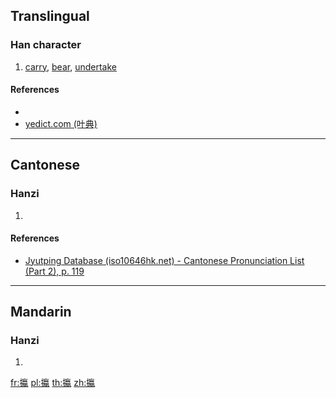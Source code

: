 ==Translingual==

===Han character===
{{Han char|rn=64|rad=手|as=16|sn=19|four=50017|canj=QYNV|ids=⿰扌嬴}}

# [[carry]], [[bear]], [[undertake]]

====References====
* {{Han ref|kx=0462.340|dkj=12963|dj=0811.350|hdz=31983.130|uh=650D|ud=25869|bh=F244|bd=62020}}
* [http://yedict.com/htm/65/650D.htm yedict.com (叶典)]

----

==Cantonese==

===Hanzi===
{{yue-hanzi|jyut=[[jing4]]|y=ying4}}

# {{defn|lang=yue|sort=手16}}

====References====
* [http://www.iso10646hk.net/jp/document/download.jsp Jyutping Database (iso10646hk.net) - Cantonese Pronunciation List (Part 2), p. 119]

----

==Mandarin==

===Hanzi===
{{cmn-hanzi|pin=[[yíng]] ([[ying2]]), [[xiān]] ([[xian1]])|wg=ying<sup>2</sup>, hsien<sup>1</sup>}}

# {{defn|lang=cmn|sort=手16}}

[[fr:攍]]
[[pl:攍]]
[[th:攍]]
[[zh:攍]]